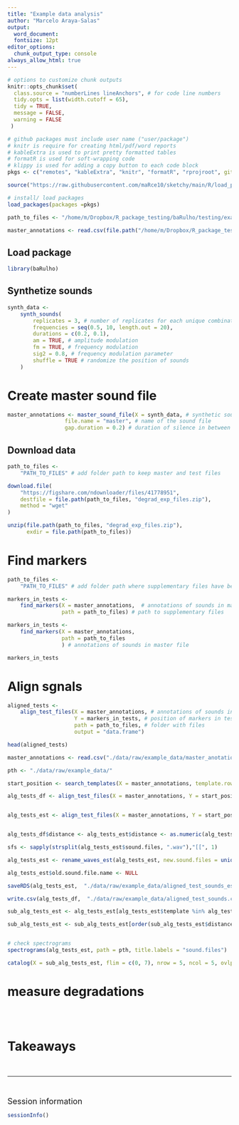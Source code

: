 ```yaml
---
title: "Example data analysis"
author: "Marcelo Araya-Salas"
output:
  word_document:
  fontsize: 12pt
editor_options:
  chunk_output_type: console
always_allow_html: true
---
```


<!-- this code add line numbers to code blocks -->
<!-- only works when code folding is not used in yaml (code_folding: show) -->

<style>
body
  { counter-reset: source-line 0; }
pre.numberSource code
  { counter-reset: none; }
</style>

```r

# options to customize chunk outputs
knitr::opts_chunk$set(
  class.source = "numberLines lineAnchors", # for code line numbers
  tidy.opts = list(width.cutoff = 65), 
  tidy = TRUE,
  message = FALSE,
  warning = FALSE
 )

```


```r

# github packages must include user name ("user/package")
# knitr is require for creating html/pdf/word reports
# kableExtra is used to print pretty formatted tables 
# formatR is used for soft-wrapping code
# klippy is used for adding a copy button to each code block
pkgs <- c("remotes", "kableExtra", "knitr", "formatR", "rprojroot", github = "maRce10/warbleR", github = "maRce10/ohun", github = "maRce10/baRulho", "tidyr", "viridis")

source("https://raw.githubusercontent.com/maRce10/sketchy/main/R/load_packages.R")

# install/ load packages
load_packages(packages =pkgs)

path_to_files <- "/home/m/Dropbox/R_package_testing/baRulho/testing/example_data/hermit_degrad_la_selva/files_for_sharing/"

master_annotations <- read.csv(file.path("/home/m/Dropbox/R_package_testing/baRulho/testing/example_data/hermit_degrad_la_selva/files_for_sharing/", "master_annotations.csv"))

```


## Load package
```r

library(baRulho)

```

## Synthetize sounds
```r

synth_data <-
    synth_sounds(
        replicates = 3, # number of replicates for each unique combination of varying features
        frequencies = seq(0.5, 10, length.out = 20),
        durations = c(0.2, 0.1),
        am = TRUE, # amplitude modulation
        fm = TRUE, # frequency modulation
        sig2 = 0.8, # frequency modulation parameter
        shuffle = TRUE # randomize the position of sounds 
    )

```

# Create master sound file 
```r

master_annotations <- master_sound_file(X = synth_data, # synthetic sound data
                  file.name = "master", # name of the sound file
                  gap.duration = 0.2) # duration of silence in between sounds

```

## Download data
```r
 
path_to_files <-
    "PATH_TO_FILES" # add folder path to keep master and test files

download.file(
    "https://figshare.com/ndownloader/files/41778951",
    destfile = file.path(path_to_files, "degrad_exp_files.zip"),
    method = "wget"
)

unzip(file.path(path_to_files, "degrad_exp_files.zip"),
      exdir = file.path(path_to_files))

```


# Find markers
```r

path_to_files <-
    "PATH_TO_FILES" # add folder path where supplementary files have been saved

markers_in_tests <-
    find_markers(X = master_annotations,  # annotations of sounds in master file
                 path = path_to_files) # path to supplementary files

```

```r

markers_in_tests <-
    find_markers(X = master_annotations, 
                 path = path_to_files
                 ) # annotations of sounds in master file

```

```r
markers_in_tests
```


# Align sgnals
```r

aligned_tests <-
    align_test_files(X = master_annotations, # annotations of sounds in master file
                     Y = markers_in_tests, # position of markers in test files
                     path = path_to_files, # folder with files
                     output = "data.frame") 

head(aligned_tests)
```


```r

master_annotations <- read.csv("./data/raw/example_data/master_anotations.csv")

pth <- "./data/raw/example_data/"

start_position <- search_templates(X = master_annotations, template.rows = 1,  path = pth, test.files = c("reference_1m.wav", "test_sound_10m.wav", "test_sound_30m.wav", "test_sound_65m.wav", "test_sound_100m.wav"))

alg_tests_df <- align_test_files(X = master_annotations, Y = start_position, path = pth, output = "data.frame")


alg_tests_est <- align_test_files(X = master_annotations, Y = start_position, path = pth, output = "est")


alg_tests_df$distance <- alg_tests_est$distance <- as.numeric(alg_tests_df$distance <- gsub("m.wav|reference_|test_sound_", "", alg_tests_df$sound.files))

sfs <- sapply(strsplit(alg_tests_est$sound.files, ".wav"),"[[", 1)

alg_tests_est <- rename_waves_est(alg_tests_est, new.sound.files = unique(sfs))

alg_tests_est$old.sound.file.name <- NULL

saveRDS(alg_tests_est,  "./data/raw/example_data/aligned_test_sounds_est.RDS")

write.csv(alg_tests_df,  "./data/raw/example_data/aligned_test_sounds.csv", row.names = FALSE)

```

```r

sub_alg_tests_est <- alg_tests_est[alg_tests_est$template %in% alg_tests_est$template[c(4, 8, 10, 11, 3)] & alg_tests_est$template != "start_marker", ]

sub_alg_tests_est <- sub_alg_tests_est[order(sub_alg_tests_est$distance),]


# check spectrograms
spectrograms(alg_tests_est, path = pth, title.labels = "sound.files")

catalog(X = sub_alg_tests_est, flim = c(0, 7), nrow = 5, ncol = 5, ovlp = 90, height = 15, width = 23, same.time.scale = TRUE, mar = 0.04, wl = 512, gr = FALSE, spec.mar = 0.001, lab.mar = 0.001, rm.axes = TRUE, by.row = TRUE, box = FALSE, labels = c("distance"), fast.spec = FALSE, pal = viridis, parallel = 1, collevels = seq(-120, 0, 5))

```


# measure degradations
```r


```


<!-- light green box -->

<div class="alert alert-success">

&nbsp; 

# Takeaways


</div>

&nbsp;

<!-- '---' adds a gray vertical line -->

---

&nbsp; 
 
 <!-- add packages used, system details and versions  -->
 
<font size="4">Session information</font>

```r

sessionInfo()

```
